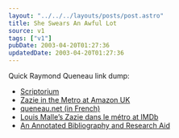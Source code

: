 ```yaml
---
layout: "../../../layouts/posts/post.astro"
title: She Swears An Awful Lot
source: v1
tags: ["v1"]
pubDate: 2003-04-20T01:27:36
updatedDate: 2003-04-20T01:27:36
---
```


Quick Raymond Queneau link dump:

- [Scriptorium][1]
- [Zazie in the Metro at Amazon UK][2]
- [queneau.net (in French)][3]
- [Louis Malle&#8217;s Zazie dans le m&eacute;tro at IMDb][4]
- [An Annotated Bibliography and Research Aid][5]

[1]: http://www.themodernword.com/scriptorium/queneau.html
[2]: http://www.amazon.co.uk/exec/obidos/ASIN/0141183918/ohsky "Amazon.co.uk: Zazie in the Metro"
[3]: http://www.queneau.net/
[4]: http://uk.imdb.com/Title?0054494
[5]: http://www.creighton.edu/~chaskest/queneau.html
